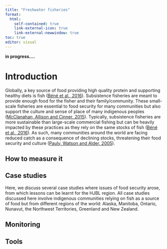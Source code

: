 ```yaml
---
title: "Freshwater fisheries"
format:
  html:
    self-contained: true
    link-external-icon: true
    link-external-newwindow: true
toc: true
editor: visual
---
```


**in progress....**

# Introduction

Globally, a key source of food providing high quality protein and supporting healthy diets is fish ([Béné et al., 2016](https://www.sciencedirect.com/science/article/abs/pii/S0305750X15002892?via%3Dihub)). Subsistence fisheries are meant to provide enough food for the fisher and their family/community. These small- scale fisheries are essential to food security for many communities but also support the culture and sense of place of many indigenous peoples ([McClanahan, Allison and Cinner, 2015](https://onlinelibrary.wiley.com/doi/10.1111/faf.12045)). Typically, subsistence fisheries are more sustainable than large-scale commercial fishing but can be heavily impacted by these practices as they rely on the same stocks of fish ([Béné et al., 2016](https://www.sciencedirect.com/science/article/abs/pii/S0305750X15002892?via%3Dihub)). As such, many communities around the world are facing reduced catch as a consequence of declining stocks, threatening their food security and culture ([Pauly, Watson and Alder, 2005](https://royalsocietypublishing.org/doi/10.1098/rstb.2004.1574)).

::: panel-tabset
## How to measure it

## Case studies

Here, we discuss several case studies where issues of food security arose, from which lessons can be learnt for the HJBL region. All case studies discussed here involve indigenous communities relying on fish as a source of food but from different regions of the world: Alaska, Manitoba, Ontario, Nunavut, the Northwest Territories, Greenland and New Zealand.

## Monitoring

## Tools
:::
